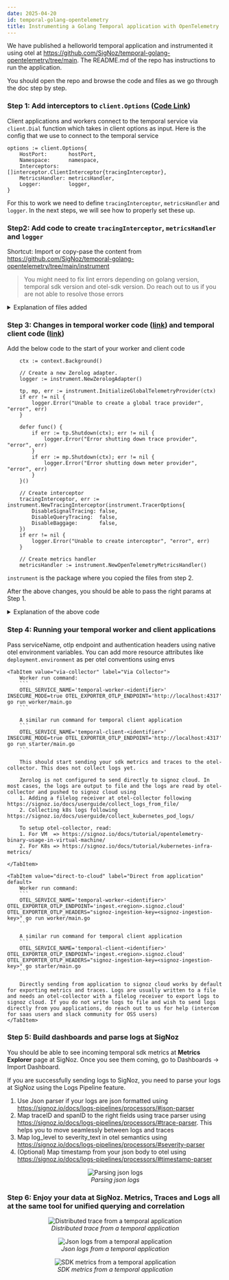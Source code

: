 ```yaml
---
date: 2025-04-20
id: temporal-golang-opentelemetry
title: Instrumenting a Golang Temporal application with OpenTelemetry
---
```


We have published a helloworld temporal application and instrumented it using otel at https://github.com/SigNoz/temporal-golang-opentelemetry/tree/main. The README.md of the repo has instructions to run the application. 

You should open the repo and browse the code and files as we go through the doc step by step.


### Step 1: Add interceptors to `client.Options` ([Code Link](https://github.com/SigNoz/temporal-golang-opentelemetry/blob/main/helloworld/connection.go))
Client applications and workers connect to the temporal service via `client.Dial` function which takes in client options as input. Here is the config that we use to connect to the temporal service

```
options := client.Options{
    HostPort:       hostPort,
    Namespace:      namespace,
    Interceptors:   []interceptor.ClientInterceptor{tracingInterceptor},
    MetricsHandler: metricsHandler,
    Logger:         logger,
}
```
For this to work we need to define `tracingInterceptor`, `metricsHandler` and `logger`. In the next steps, we will see how to properly set these up.

### Step2: Add code to create `tracingInterceptor`, `metricsHandler` and `logger`

Shortcut: Import or copy-pase the content from https://github.com/SigNoz/temporal-golang-opentelemetry/tree/main/instrument

> You might need to fix lint errors depending on golang version, temporal sdk version and otel-sdk version. Do reach out to us if you are not able to resolve those errors 

<details>
<summary> Explanation of files added </summary>
1. **metrics_handler.go**
We are just implementing metrics.Handler interface from temporal sdk using opentelemetry

2. **opentelemetry_setup.go** 
This initiates the otel metric provider and trace provider and returns them in response of `InitializeGlobalTelemetryProvider` function call

3. **tracing_interceptor.go**
This file contains extended internal implementation of temporal sdks on how they intercept events and add spans, attributes, events, etc. This was needed as temporal's golang sdk does not support adding attributes like `workflowType`, `activityType`, `namespace`, etc which according to us is crucial for slicing and dicing of temporal tracing data. If you don't need these attribtues, you do not need to import this file and you can skip.

4. **zerolog_adapter.go**
```
// ZerologAdapter wraps zerolog to implement Temporal's log.Logger interface.
type ZerologAdapter struct {
	logger zerolog.Logger
}
```
As mentioned in the comment of the struct, ZerologAdapter wraps zerolog to implement Temporal's log.Logger interface. If you use any other logger, you should probably do the same for that logger too.

</details>

### Step 3: Changes in temporal worker code ([link](https://github.com/SigNoz/temporal-golang-opentelemetry/blob/main/worker/main.go)) and temporal client code ([link](https://github.com/SigNoz/temporal-golang-opentelemetry/blob/main/starter/main.go))

Add the below code to the start of your worker and client code
```
	ctx := context.Background()

	// Create a new Zerolog adapter.
	logger := instrument.NewZerologAdapter()

	tp, mp, err := instrument.InitializeGlobalTelemetryProvider(ctx)
	if err != nil {
		logger.Error("Unable to create a global trace provider", "error", err)
	}

	defer func() {
		if err := tp.Shutdown(ctx); err != nil {
			logger.Error("Error shutting down trace provider", "error", err)
		}
		if err := mp.Shutdown(ctx); err != nil {
			logger.Error("Error shutting down meter provider", "error", err)
		}
	}()

	// Create interceptor
	tracingInterceptor, err := instrument.NewTracingInterceptor(instrument.TracerOptions{
		DisableSignalTracing: false,
		DisableQueryTracing:  false,
		DisableBaggage:       false,
	})
	if err != nil {
		logger.Error("Unable to create interceptor", "error", err)
	}

	// Create metrics handler
	metricsHandler := instrument.NewOpenTelemetryMetricsHandler()
```
`instrument` is the package where you copied the files from step 2.

After the above changes, you should be able to pass the right params at Step 1.


<details>
<summary> Explanation of the above code </summary>

Below line creates a new instance of zerolog logger which implements the temporal.logger interface
```
logger := instrument.NewZerologAdapter()
```

Below line creates an otel native traceProvider and metricProvider using the otel sdks
```
tp, mp, err := instrument.InitializeGlobalTelemetryProvider(ctx)
```

Now, create a new tracing interceptor that can be passed to the cient.Options using
```
instrument.NewTracingInterceptor(options)
```

Also, create a otel metrics handler which implements temporal metrics interface

```
instrument.NewOpenTelemetryMetricsHandler()
```

Pass tracingInterceptor, metricsHandler and logger to client.Options

</details>

### Step 4: Running your temporal worker and client applications

Pass serviceName, otlp endpoint and authentication headers using native otel environment variables. You can add more resource attributes like `deployment.environment` as per otel conventions using envs

<Tabs>

    <TabItem value="via-collector" label="Via Collector">
        Worker run command:
        ```
        OTEL_SERVICE_NAME='temporal-worker-<identifier>' INSECURE_MODE=true OTEL_EXPORTER_OTLP_ENDPOINT='http://localhost:4317' go run worker/main.go 
        ```

        A similar run command for temporal client application
        ```
        OTEL_SERVICE_NAME='temporal-client-<identifier>' INSECURE_MODE=true OTEL_EXPORTER_OTLP_ENDPOINT='http://localhost:4317' go run starter/main.go
        ```

        This should start sending your sdk metrics and traces to the otel-collector. This does not collect logs yet.
        
        Zerolog is not configured to send directly to signoz cloud. In most cases, the logs are output to file and the logs are read by otel-collector and pushed to signoz cloud using 
        1. Adding a filelog receiver at otel-collector following https://signoz.io/docs/userguide/collect_logs_from_file/
        2. Collecting k8s logs following https://signoz.io/docs/userguide/collect_kubernetes_pod_logs/

        To setup otel-collector, read:
        1. For VM  => https://signoz.io/docs/tutorial/opentelemetry-binary-usage-in-virtual-machine/
        2. For K8s => https://signoz.io/docs/tutorial/kubernetes-infra-metrics/

    </TabItem>

    <TabItem value="direct-to-cloud" label="Direct from application" default>
        Worker run command:
        ```
        OTEL_SERVICE_NAME='temporal-worker-<identifier>' OTEL_EXPORTER_OTLP_ENDPOINT='ingest.<region>.signoz.cloud' OTEL_EXPORTER_OTLP_HEADERS="signoz-ingestion-key=<signoz-ingestion-key>" go run worker/main.go
        ```

        A similar run command for temporal client application
        ```
        OTEL_SERVICE_NAME='temporal-client-<identifier>' OTEL_EXPORTER_OTLP_ENDPOINT='ingest.<region>.signoz.cloud' OTEL_EXPORTER_OTLP_HEADERS="signoz-ingestion-key=<signoz-ingestion-key>" go starter/main.go
        ```
        
        Directly sending from application to signoz cloud works by default for exporting metrics and traces. Logs are usually written to a file and needs an otel-collector with a filelog receiver to export logs to signoz cloud. If you do not write logs to file and wish to send logs directly from you applications, do reach out to us for help (intercom for saas users and slack community for OSS users)
    </TabItem>



</Tabs>

### Step 5: Build dashboards and parse logs at SigNoz

You should be able to see incoming temporal sdk metrics at **Metrics Explorer** page at SigNoz. Once you see them coming, go to Dashboards -> Import Dashboard.

If you are successfully sending logs to SigNoz, you need to parse your logs at SigNoz using the Logs Pipeline feature.
1. Use Json parser if your logs are json formatted using https://signoz.io/docs/logs-pipelines/processors/#json-parser
2. Map traceID and spanID to the right fields using trace parser using https://signoz.io/docs/logs-pipelines/processors/#trace-parser. This helps you to move seamlessly between logs and traces
3. Map log_level to severity_text in otel semantics using https://signoz.io/docs/logs-pipelines/processors/#severity-parser
4. (Optional) Map timestamp from your json body to otel using https://signoz.io/docs/logs-pipelines/processors/#timestamp-parser
<figure data-zoomable align='center'>
    <img src="/img/docs/integrations/temporal/golang/logs-pipeline.webp" alt="Parsing json logs"/>
    <figcaption><i>Parsing json logs</i></figcaption>
</figure>


### Step 6: Enjoy your data at SigNoz. Metrics, Traces and Logs all at the same tool for unified querying and correlation
<figure data-zoomable align='center'>
    <img src="/img/docs/integrations/temporal/golang/distributed-trace.webp" alt="Distributed trace from a temporal application"/>
    <figcaption><i>Distributed trace from a temporal application</i></figcaption>
</figure>
<figure data-zoomable align='center'>
    <img src="/img/docs/integrations/temporal/golang/logs.webp" alt="Json logs from a temporal application"/>
    <figcaption><i>Json logs from a temporal application</i></figcaption>
</figure>
<figure data-zoomable align='center'>
    <img src="/img/docs/integrations/temporal/golang/sdk-metrics.webp" alt="SDK metrics from a temporal application"/>
    <figcaption><i>SDK metrics from a temporal application</i></figcaption>
</figure>
